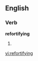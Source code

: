 ==English==

===Verb===
'''refortifying'''

# {{third-person singular of|[[refortify]]}}

[[vi:refortifying]]